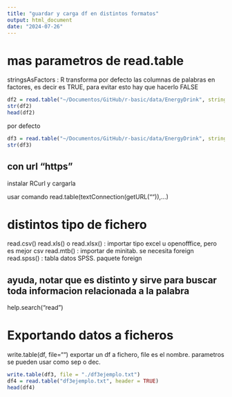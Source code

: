 ```yaml
---
title: "guardar y carga df en distintos formatos"
output: html_document
date: "2024-07-26"
---
```


# mas parametros de read.table

stringsAsFactors : R transforma por defecto las columnas de palabras en factores, es decir es TRUE, para evitar esto hay que hacerlo FALSE

```r
df2 = read.table("~/Documentos/GitHub/r-basic/data/EnergyDrink", stringsAsFactors = FALSE)
str(df2)
head(df2)
```

por defecto

```r
df3 = read.table("~/Documentos/GitHub/r-basic/data/EnergyDrink", stringsAsFactors = TRUE)
str(df3)
```


## con url "https"
instalar RCurl y cargarla

usar comando
read.table(textConnection(getURL("")),...)

# distintos tipo de fichero

read.csv()
read.xls() o read.xlsx() : importar tipo excel u openofffice, pero es mejor csv
read.mtb()  : importar de minitab. se necesita foreign
read.spss() : tabla datos SPSS. paquete foreign

## ayuda, notar que es distinto y sirve para buscar toda informacion relacionada a la palabra

help.search("read")

# Exportando datos a ficheros

write.table(df, file="")  exportar un df a fichero, file es el nombre. parametros se pueden usar como sep o dec.

```r
write.table(df3, file = "./df3ejemplo.txt")
df4 = read.table("df3ejemplo.txt", header = TRUE)
head(df4)
```




